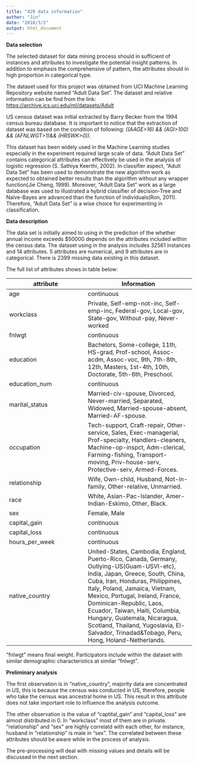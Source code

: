 ```yaml
---
title: "429 data information"
author: "Jin"
date: "2018/3/2"
output: html_document
---
```


**Data selection** 

The selected dataset for data mining process should in sufficient of instances and attributes to investigate the potential insight patterns. In addition to emphasis the comprehensive of pattern, the attributes should in high proportion in categorical type. 

The dataset used for this project was obtained from UCI Machine Learning Repository website named “Adult Data Set”. The dataset and relative information can be find from the link: [ https://archive.ics.uci.edu/ml/datasets/Adult](https://archive.ics.uci.edu/ml/datasets/Adult)

US census dataset was initial extracted by Barry Becker from the 1994 census bureau database. It is important to notice that the extraction of dataset was based on the condition of following: *((AAGE>16) && (AGI>100) && (AFNLWGT>1)&& (HRSWK>0))*. 

This dataset has been widely used in the Machine Learning studies especially in the experiment required large scale of data. “Adult Data Set” contains categorical attributes can effectively be used in the analysis of logistic regression (S. Sathiya Keerthi, 2002). In classifier aspect, “Adult Data Set” has been used to demonstrate the new algorithm work as expected to obtained better results than the algorithm without any wrapper function(Jie Cheng, 1999). Moreover, “Adult Data Set” work as a large database was used to illustrated a hybrid classifier of decision-Tree and Naïve-Bayes are advanced than the function of individuals(Ron, 2011). Therefore, “Adult Data Set” is a wise choice for experimenting in classification.

**Data description**

The data set is initially aimed to using in the prediction of the whether annual income exceeds $50000 depends on the attributes included within the census data. The dataset using in the analysis includes 32561 instances and 14 attributes. 5 attributes are numerical, and 9 attributes are in categorical. There is 2399 missing data existing in this dataset. 

The full list of attributes shows in table below:

 attribute| Information
 ---------|------------
 age | continuous
 workclass| Private, Self-emp-not-inc, Self-emp-inc, Federal-gov, Local-gov, State-gov, Without-pay, Never-worked
 fnlwgt| continuous
 education| Bachelors, Some-college, 11th, HS-grad, Prof-school, Assoc-acdm, Assoc-voc, 9th, 7th-8th, 12th, Masters, 1st-4th, 10th, Doctorate, 5th-6th, Preschool.
 education_num| continuous
 marital_status| Married-civ-spouse, Divorced, Never-married, Separated, Widowed, Married-spouse-absent, Married-AF-spouse.
 occupation| Tech-support, Craft-repair, Other-service, Sales, Exec-managerial, Prof-specialty, Handlers-cleaners, Machine-op-inspct, Adm-clerical, Farming-fishing, Transport-moving, Priv-house-serv, Protective-serv, Armed-Forces.
 relationship| Wife, Own-child, Husband, Not-in-family, Other-relative, Unmarried.
 race| White, Asian-Pac-Islander, Amer-Indian-Eskimo, Other, Black.
 sex| Female, Male
 capital_gain| continuous
 capital_loss| continuous
 hours_per_week| continuous
 native_country| United-States, Cambodia, England, Puerto-Rico, Canada, Germany, Outlying-US(Guam-USVI-etc), India, Japan, Greece, South, China, Cuba, Iran, Honduras, Philippines, Italy, Poland, Jamaica, Vietnam, Mexico, Portugal, Ireland, France, Dominican-Republic, Laos, Ecuador, Taiwan, Haiti, Columbia, Hungary, Guatemala, Nicaragua, Scotland, Thailand, Yugoslavia, El-Salvador, Trinadad&Tobago, Peru, Hong, Holand-Netherlands.
 
“fnlwgt” means final weight. Participators include within the dataset with similar demographic characteristics at similar “fnlwgt”. 

**Preliminary analysis**

The first observation is in “native_country”, majority data are concentrated in US, this is because the census was conducted in US, therefore, people who take the census was ancestral home in US. This result in this attribute does not take important role to influence the analysis outcome. 

The other observation is the value of “captital_gain” and “capital_loss” are almost distributed in 0. In “workclass” most of them are in private. “relationship” and “sex” are highly correlatd with each other, for instance, husband in “relationship” is male in “sex”. The correlated between these attributes should be aware while in the process of analysis. 

The pre-processing will deal with missing values and details will be discussed in the next section. 



